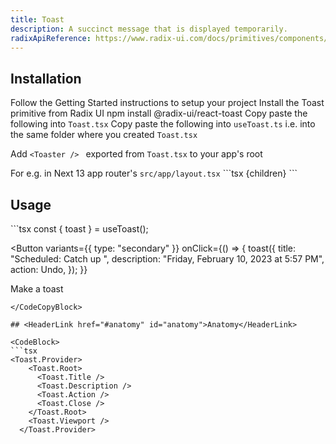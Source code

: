 ```yaml
---
title: Toast
description: A succinct message that is displayed temporarily.
radixApiReference: https://www.radix-ui.com/docs/primitives/components/toast#api-reference
---
```


<ComponentDemo name="Toast" />

## <HeaderLink href="#installation" id="installation">Installation</HeaderLink>

<Steps>

<Step className="inline-flex items-center gap-2 [&>p]:mt-0">
  Follow the
  <Link href={"/docs/getting-started"}>Getting Started</Link>
  instructions to setup your project
</Step>
<Step>Install the Toast primitive from Radix UI</Step>
<CodeCopyBlock className="mt-2 py-4">npm install @radix-ui/react-toast</CodeCopyBlock>
<Step>
  Copy paste the following into <Code>Toast.tsx</Code>
</Step>
<ComponentSource name="Toast" />
<Step>
  Copy paste the following into <Code>useToast.ts</Code> i.e. into the same folder where you created
  <Code>Toast.tsx</Code>
</Step>
<FileCode language="ts" copyable name="./src/components/ui/Toast/useToast.ts" />
<Step>

Add <Code>\<Toaster /> </Code> exported from <Code>Toast.tsx</Code> to your app's root

</Step>
For e.g. in Next 13 app router's <Code>src/app/layout.tsx</Code>
<CodeCopyBlock>
  ```tsx
  <html>
    <body>
      <Navbar />
      {children}
      <Toaster />
    </body>
  </html>
  ```
</CodeCopyBlock>

</Steps>

## <HeaderLink href="#usage" id="usage">Usage</HeaderLink>

<CodeCopyBlock>
  ```tsx
const { toast } = useToast();

<Button
  variants={{ type: "secondary" }}
  onClick={() => {
    toast({
      title: "Scheduled: Catch up ",
      description: "Friday, February 10, 2023 at 5:57 PM",
      action: <ToastAction altText="Goto schedule to undo">Undo</ToastAction>,
    });
  }}
>
  Make a toast
</Button>
````
</CodeCopyBlock>

## <HeaderLink href="#anatomy" id="anatomy">Anatomy</HeaderLink>

<CodeBlock>
```tsx
<Toast.Provider>
    <Toast.Root>
      <Toast.Title />
      <Toast.Description />
      <Toast.Action />
      <Toast.Close />
    </Toast.Root>
    <Toast.Viewport />
  </Toast.Provider>
````

</CodeBlock>
